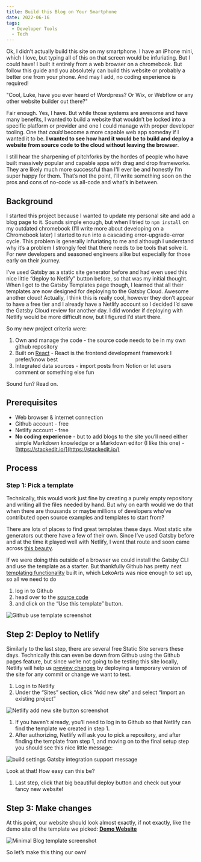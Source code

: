 ```yaml
---
title: Build this Blog on Your Smartphone
date: 2022-06-16
tags:
  - Developer Tools
  - Tech
---
```


Ok, I didn’t actually build this site on my smartphone. I have an iPhone mini, which I love, but typing all of this on that screen would be infuriating. But I could have! I built it entirely from a web browser on a chromebook. But follow this guide and you absolutely can build this website or probably a better one from your phone. And may I add, no coding experience is required!

"Cool, Luke, have you ever heard of Wordpress? Or Wix, or Webflow or any other website builder out there?"

Fair enough. Yes, I have. But while those systems are awesome and have many benefits, I  wanted to build a website that wouldn’t be locked into a specific platform or provider and one I could manage with proper developer tooling. One that *could* become a more capable web app someday if I wanted it to be. **I wanted to see how hard it would be to build and deploy a website from source code to the cloud without leaving the browser**. 

I still hear the sharpening of pitchforks by the hordes of people who have built massively popular and capable apps with drag and drop frameworks. They are likely much more successful than I'll ever be and honestly I’m super happy for them. That’s not the point, I’ll write something soon on the pros and cons of no-code vs all-code and what’s in between.

## Background

I started this project because I wanted to update my personal site and add a blog page to it. Sounds simple enough, but when I tried to `npm install` on my outdated chromebook (I’ll write more about developing on a Chromebook later) I started to run into a cascading error-upgrade-error cycle. This problem is generally infuriating to me and although I understand why it’s a problem I strongly feel that there needs to be tools that solve it. For new developers and seasoned engineers alike but especially for those early on their journey. 

I’ve used Gatsby as a static site generator before and had even used this nice little “deploy to Netlify” button before, so that was my initial thought. When I got to the Gatsby Templates page though, I learned that all their templates are now designed for deploying to the Gatsby Cloud. Awesome another cloud! Actually, I think this is really cool, however they don’t appear to have a free tier and I already have a Netlify account so I decided I’d save the Gatsby Cloud review for another day. I did wonder if deploying with Netlify would be more difficult now, but I figured I’d start there.

So my new project criteria were:

1. Own and manage the code - the source code needs to be in my own github repository
2. Built on [React](www.reactjs.com) - React is the frontend development framework I prefer/know best
3. Integrated data sources - import posts from Notion or let users comment or something else fun

Sound fun? Read on.

## Prerequisites

- Web browser & internet connection
- Github account - free
- Netlify account - free
- **No coding experience** - but to add blogs to the site you’ll need either simple Markdown knowledge or a Markdown editor (I like this one) - [https://stackedit.io/](https://stackedit.io/)

## Process

### Step 1: Pick a template

Technically, this would work just fine by creating a purely empty repository and writing all the files needed by hand. But why on earth would we do that when there are thousands or maybe millions of developers who’ve contributed open source examples and templates to start from?

There are lots of places to find great templates these days. Most static site generators out there have a few of their own. Since I’ve used Gatsby before and at the time it played well with Netlify, I went that route and soon came across [this beauty](https://www.gatsbyjs.com/starters/LekoArts/gatsby-starter-minimal-blog).

If we were doing this outside of a browser we could install the Gatsby CLI and use the template as a starter. But thankfully Github has pretty neat [templating functionality](https://docs.github.com/en/repositories/creating-and-managing-repositories/creating-a-repository-from-a-template) built in, which LekoArts was nice enough to set up, so all we need to do 

1. log in to Github 
2. head over to the [source code](https://github.com/LekoArts/gatsby-starter-minimal-blog) 
3. and click on the “Use this template” button.

![Github use template screenshot](./assets/github-use-template-screenshot.png)

## Step 2: Deploy to Netlify

Similarly to the last step, there are several free Static Site servers these days. Technically this can even be down from Github using the Github pages feature, but since we’re not going to be testing this site locally, Netlify will help us [preview changes](https://www.netlify.com/products/deploy-previews/) by deploying a temporary version of the site for any commit or change we want to test.

1. Log in to Netlify
2. Under the “Sites” section, click “Add new site” and select “Import an existing project”

![Netlify add new site button screenshot](./assets/netlify-add-new-site.png)

1. If you haven’t already, you’ll need to log in to Github so that Netlify can find the template we created in step 1. 
2. After authorizing, Netlify will ask you to pick a repository, and after finding the template from step 1, and moving on to the final setup step you should see this nice little message:

![build settings Gatsby integration support message](./assets/netlify-build-settings-screenshot.png)

Look at that! How easy can this be?

1. Last step, click that big beautiful deploy button and check out your fancy new website!

## Step 3: Make changes

At this point, our website should look almost exactly, if not exactly, like the demo site of the template we picked: **[Demo Website](https://minimal-blog.lekoarts.de/)**

![Minimal Blog template screenshot](./assets/template-deployed-screenshot.png)

So let’s make this thing our own!